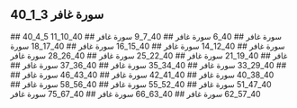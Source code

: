 ## 40_1_3 سورة غافر
<YouTube videoId='-fzJzRr-nRw' opts={opts} />
## 40_4_5 سورة غافر
<YouTube videoId='jrjKjmrQb6Q' opts={opts} />
## 40_6 سورة غافر
<YouTube videoId='vJlUxOGypJI' opts={opts} />
## 40_7_9 سورة غافر
<YouTube videoId='cRzNMGpWN84' opts={opts} />
## 40_10_11 سورة غافر
<YouTube videoId='GsiSIzE2dJg' opts={opts} />
## 40_12_14 سورة غافر
<YouTube videoId='E6yZVvR6mRU' opts={opts} />
## 40_15_16 سورة غافر
<YouTube videoId='INCzoYy-DPo' opts={opts} />
## 40_17_18 سورة غافر
<YouTube videoId='Ptr_q-_qngM' opts={opts} />
## 40_19_21 سورة غافر
<YouTube videoId='P3bzNwtO22w' opts={opts} />
## 40_22_25 سورة غافر
<YouTube videoId='P4O8wOK41b4' opts={opts} />
## 40_26_28 سورة غافر
<YouTube videoId='O4DeYHSEvUo' opts={opts} />
## 40_29_33 سورة غافر
<YouTube videoId='gBU6ag_zH9o' opts={opts} />
## 40_34_35 سورة غافر
<YouTube videoId='pMAxi5cI7IM' opts={opts} />
## 40_36_37 سورة غافر
<YouTube videoId='6ohWUSY2T2g' opts={opts} />
## 40_38_40 سورة غافر
<YouTube videoId='Ujb0dwo1qhA' opts={opts} />
## 40_41_42 سورة غافر
<YouTube videoId='FhOY_ksiRlw' opts={opts} />
## 40_43_46 سورة غافر
<YouTube videoId='jOQIUAJFS68' opts={opts} />
## 40_47_51 سورة غافر
<YouTube videoId='Grcy4gKr5Qo' opts={opts} />
## 40_52_55 سورة غافر
<YouTube videoId='wc0PLxGCal4' opts={opts} />
## 40_56_58 سورة غافر
<YouTube videoId='EDmDj6EBtMw' opts={opts} />
## 40_57_62 سورة غافر
<YouTube videoId='tmtup1Wc-oY' opts={opts} />
## 40_63_66 سورة غافر
<YouTube videoId='4k_Xg5OPGVU' opts={opts} />
## 40_67_75 سورة غافر
<YouTube videoId='OBhNJuYW6Bg' opts={opts} />
